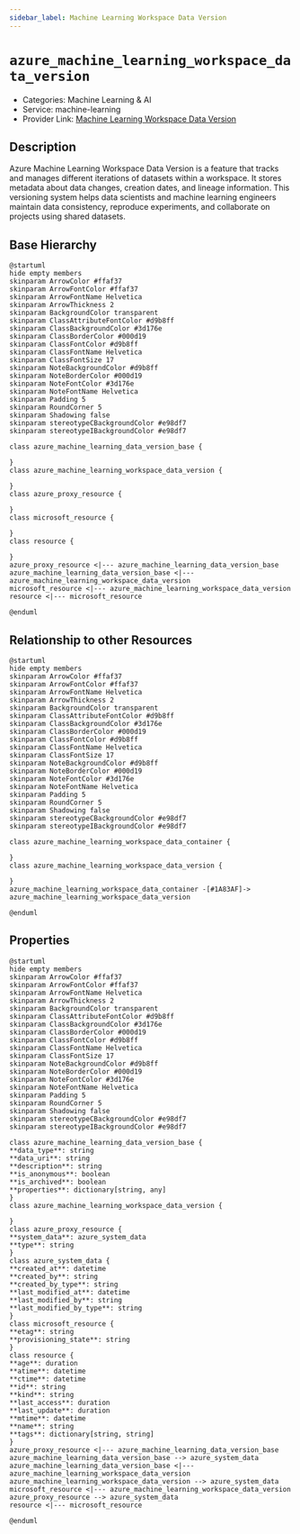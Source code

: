 ```yaml
---
sidebar_label: Machine Learning Workspace Data Version
---
```


# `azure_machine_learning_workspace_data_version`

- Categories: Machine Learning & AI
- Service: machine-learning
- Provider Link: [Machine Learning Workspace Data Version](https://learn.microsoft.com/en-us/azure/machine-learning/how-to-version-track-datasets)

## Description

Azure Machine Learning Workspace Data Version is a feature that tracks and manages different iterations of datasets within a workspace. It stores metadata about data changes, creation dates, and lineage information. This versioning system helps data scientists and machine learning engineers maintain data consistency, reproduce experiments, and collaborate on projects using shared datasets.

## Base Hierarchy

<ZoomPanPinch>

```kroki imgType="plantuml" imgAlt="Hierarchy of Machine Learning Workspace Data Version"
@startuml
hide empty members
skinparam ArrowColor #ffaf37
skinparam ArrowFontColor #ffaf37
skinparam ArrowFontName Helvetica
skinparam ArrowThickness 2
skinparam BackgroundColor transparent
skinparam ClassAttributeFontColor #d9b8ff
skinparam ClassBackgroundColor #3d176e
skinparam ClassBorderColor #000d19
skinparam ClassFontColor #d9b8ff
skinparam ClassFontName Helvetica
skinparam ClassFontSize 17
skinparam NoteBackgroundColor #d9b8ff
skinparam NoteBorderColor #000d19
skinparam NoteFontColor #3d176e
skinparam NoteFontName Helvetica
skinparam Padding 5
skinparam RoundCorner 5
skinparam Shadowing false
skinparam stereotypeCBackgroundColor #e98df7
skinparam stereotypeIBackgroundColor #e98df7

class azure_machine_learning_data_version_base {

}
class azure_machine_learning_workspace_data_version {

}
class azure_proxy_resource {

}
class microsoft_resource {

}
class resource {

}
azure_proxy_resource <|--- azure_machine_learning_data_version_base
azure_machine_learning_data_version_base <|--- azure_machine_learning_workspace_data_version
microsoft_resource <|--- azure_machine_learning_workspace_data_version
resource <|--- microsoft_resource

@enduml
```

</ZoomPanPinch>

## Relationship to other Resources

<ZoomPanPinch>

```kroki imgType="plantuml" imgAlt="Diagram of Machine Learning Workspace Data Version resource relationships"
@startuml
hide empty members
skinparam ArrowColor #ffaf37
skinparam ArrowFontColor #ffaf37
skinparam ArrowFontName Helvetica
skinparam ArrowThickness 2
skinparam BackgroundColor transparent
skinparam ClassAttributeFontColor #d9b8ff
skinparam ClassBackgroundColor #3d176e
skinparam ClassBorderColor #000d19
skinparam ClassFontColor #d9b8ff
skinparam ClassFontName Helvetica
skinparam ClassFontSize 17
skinparam NoteBackgroundColor #d9b8ff
skinparam NoteBorderColor #000d19
skinparam NoteFontColor #3d176e
skinparam NoteFontName Helvetica
skinparam Padding 5
skinparam RoundCorner 5
skinparam Shadowing false
skinparam stereotypeCBackgroundColor #e98df7
skinparam stereotypeIBackgroundColor #e98df7

class azure_machine_learning_workspace_data_container {

}
class azure_machine_learning_workspace_data_version {

}
azure_machine_learning_workspace_data_container -[#1A83AF]-> azure_machine_learning_workspace_data_version

@enduml
```

</ZoomPanPinch>

## Properties

<ZoomPanPinch>

```kroki imgType="plantuml" imgAlt="Diagram of Machine Learning Workspace Data Version data model"
@startuml
hide empty members
skinparam ArrowColor #ffaf37
skinparam ArrowFontColor #ffaf37
skinparam ArrowFontName Helvetica
skinparam ArrowThickness 2
skinparam BackgroundColor transparent
skinparam ClassAttributeFontColor #d9b8ff
skinparam ClassBackgroundColor #3d176e
skinparam ClassBorderColor #000d19
skinparam ClassFontColor #d9b8ff
skinparam ClassFontName Helvetica
skinparam ClassFontSize 17
skinparam NoteBackgroundColor #d9b8ff
skinparam NoteBorderColor #000d19
skinparam NoteFontColor #3d176e
skinparam NoteFontName Helvetica
skinparam Padding 5
skinparam RoundCorner 5
skinparam Shadowing false
skinparam stereotypeCBackgroundColor #e98df7
skinparam stereotypeIBackgroundColor #e98df7

class azure_machine_learning_data_version_base {
**data_type**: string
**data_uri**: string
**description**: string
**is_anonymous**: boolean
**is_archived**: boolean
**properties**: dictionary[string, any]
}
class azure_machine_learning_workspace_data_version {

}
class azure_proxy_resource {
**system_data**: azure_system_data
**type**: string
}
class azure_system_data {
**created_at**: datetime
**created_by**: string
**created_by_type**: string
**last_modified_at**: datetime
**last_modified_by**: string
**last_modified_by_type**: string
}
class microsoft_resource {
**etag**: string
**provisioning_state**: string
}
class resource {
**age**: duration
**atime**: datetime
**ctime**: datetime
**id**: string
**kind**: string
**last_access**: duration
**last_update**: duration
**mtime**: datetime
**name**: string
**tags**: dictionary[string, string]
}
azure_proxy_resource <|--- azure_machine_learning_data_version_base
azure_machine_learning_data_version_base --> azure_system_data
azure_machine_learning_data_version_base <|--- azure_machine_learning_workspace_data_version
azure_machine_learning_workspace_data_version --> azure_system_data
microsoft_resource <|--- azure_machine_learning_workspace_data_version
azure_proxy_resource --> azure_system_data
resource <|--- microsoft_resource

@enduml
```

</ZoomPanPinch>
